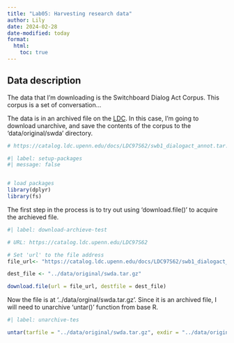 ```yaml
---
title: "Lab05: Harvesting research data"
author: Lily
date: 2024-02-28
date-modified: today
format:
  html:
    toc: true
---
```


## Data description

<!--
  - the nature of the data
  - the source of the data
  - the acquisition strategy that will be used
  - the format of the data
  - the license of the data

-->

The data that I'm downloading is the Switchboard Dialog Act Corpus. This corpus is a set of conversation...

The data is in an archived file on the [LDC](https://catalog.ldc.upenn.edu/LDC97S62). In this case, I'm going to download unarchive, and save the contents of the corpus to the 'data/original/swda' directory.

<!-- Note: the path from the current file is: '../data/original/swda/' -->

```r
# https://catalog.ldc.upenn.edu/docs/LDC97S62/swb1_dialogact_annot.tar.gz
```

```r
#| label: setup-packages
#| message: false


# load packages
library(dplyr)
library(fs)
```

The first step in the process is to try out using 'download.file()' to acquire the archieved file.

```r
#| label: download-archieve-test

# URL: https://catalog.ldc.upenn.edu/LDC97S62

# Set 'url' to the file address
file_url<- "https://catalog.ldc.upenn.edu/docs/LDC97S62/swb1_dialogact_annot.tar.gz"

dest_file <- "../data/original/swda.tar.gz"

download.file(url = file_url, destfile = dest_file)

```

Now the file is at '../data/orginal/swda.tar.gz'. Since it is an archived file, I will need to unarchive 'untar()' function from base R.


```r
#| label: unarchive-tes

untar(tarfile = "../data/original/swda.tar.gz", exdir = "../data/original/swda")
```


